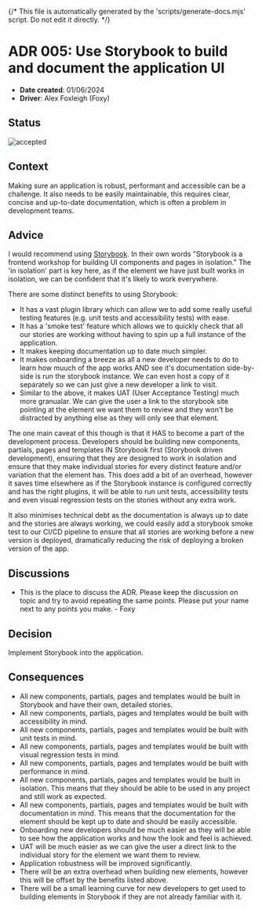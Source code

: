 {/* This file is automatically generated by the 'scripts/generate-docs.mjs' script. Do not edit it directly. */}

<Meta title="Architectural Decisions/005: Storybook" />

# ADR 005: Use Storybook to build and document the application UI

- **Date created**: 01/06/2024
- **Driver**: Alex Foxleigh (Foxy)

## Status

![accepted]

## Context

Making sure an application is robust, performant and accessible can be a challenge.
It also needs to be easily maintainable, this requires clear, concise and up-to-date
documentation, which is often a problem in development teams.

## Advice

I would recommend using [Storybook](https://storybook.js.org/).
In their own words "Storybook is a frontend workshop for building UI components
and pages in isolation." The 'in isolation' part is key here, as if the element
we have just built works in isolation, we can be confident that it's likely to
work everywhere.

There are some distinct benefits to using Storybook:

- It has a vast plugin library which can allow we to add some really useful testing
  features (e.g. unit tests and accessibility tests) with ease.
- It has a 'smoke test' feature which allows we to quickly check that all our
  stories are working without having to spin up a full instance of the application.
- It makes keeping documentation up to date much simpler.
- It makes onboarding a breeze as all a new developer needs to do to learn how muuch
  of the app works AND see it's documentation side-by-side is run the storybook instance.
  We can even host a copy of it separately so we can just give a new developer a
  link to visit.
- Similar to the above, it makes UAT (User Acceptance Testing) much more granualar.
  We can give the user a link to the storybook site pointing at the element we
  want them to review and they won't be distracted by anything else as they will
  only see that element.

The one main caveat of this though is that it HAS to become a part of the development
process. Developers should be building new components, partials, pages and templates
IN Storybook first (Storybook driven development), ensuring that they are designed
to work in isolation and ensure that they make individual stories for every distinct
feature and/or variation that the element has. This does add a bit of an overhead,
however it saves time elsewhere as if the Storybook instance is configured correctly
and has the right plugins, it will be able to run unit tests, accessibility tests
and even visual regression tests on the stories without any extra work.

It also minimises technical debt as the documentation is always up to date and the
stories are always working, we could easily add a storybook smoke test to our
CI/CD pipeline to ensure that all stories are working before a new version is deployed,
dramatically reducing the risk of deploying a broken version of the app.

## Discussions

- This is the place to discuss the ADR. Please keep the discussion
  on topic and try to avoid repeating the same points. Please put your name next to
  any points you make. - Foxy

## Decision

Implement Storybook into the application.

## Consequences

- All new components, partials, pages and templates would be built in Storybook
  and have their own, detailed stories.
- All new components, partials, pages and templates would be built with
  accessibility in mind.
- All new components, partials, pages and templates would be built with unit
  tests in mind.
- All new components, partials, pages and templates would be built with visual
  regression tests in mind.
- All new components, partials, pages and templates would be built with performance
  in mind.
- All new components, partials, pages and templates would be built in isolation.
  This means that they should be able to be used in any project and still work
  as expected.
- All new components, partials, pages and templates would be built with documentation
  in mind. This means that the documentation for the element should be kept up
  to date and should be easily accessible.
- Onboarding new developers should be much easier as they will be able to see how
  the application works and how the look and feel is achieved.
- UAT will be much easier as we can give the user a direct link to the individual
  story for the element we want them to review.
- Application robustness will be improved significantly.
- There will be an extra overhead when building new elements, however this will
  be offset by the benefits listed above.
- There will be a small learning curve for new developers to get used to building elements
  in Storybook if they are not already familiar with it.

[proposed]: https://img.shields.io/badge/Proposed-yellow?style=for-the-badge
[accepted]: https://img.shields.io/badge/Accepted-green?style=for-the-badge
[superceded]: https://img.shields.io/badge/Superceded-orange?style=for-the-badge
[rejected]: https://img.shields.io/badge/Rejected-red?style=for-the-badge
[deprecated]: https://img.shields.io/badge/Deprecated-grey?style=for-the-badge

